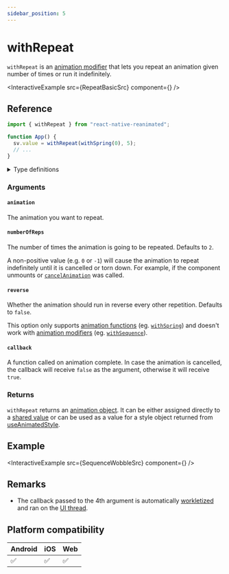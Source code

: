 ```yaml
---
sidebar_position: 5
---
```


# withRepeat

`withRepeat` is an [animation modifier](/docs/fundamentals/glossary#animation-modifier) that lets you repeat an animation given number of times or run it indefinitely.


<InteractiveExample src={RepeatBasicSrc} component={<RepeatBasic />} />

## Reference

```javascript
import { withRepeat } from "react-native-reanimated";

function App() {
  sv.value = withRepeat(withSpring(0), 5);
  // ...
}
```

<details>
<summary>Type definitions</summary>

```typescript
type AnimatableValue = number | string | number[];

function withRepeat<T extends AnimatableValue>(
  animation: T,
  numberOfReps?: number,
  reverse?: boolean,
  callback?: (finished?: boolean, current?: AnimatableValue) => void
): T;
```

</details>

### Arguments

#### `animation`

The animation you want to repeat.

#### `numberOfReps` <Optional />

The number of times the animation is going to be repeated. Defaults to `2`.

A non-positive value (e.g. `0` or `-1`) will cause the animation to repeat indefinitely until it is cancelled or torn down. For example, if the component unmounts or [`cancelAnimation`](/docs/core/cancelAnimation) was called.

#### `reverse` <Optional />

Whether the animation should run in reverse every other repetition. Defaults to `false`.

This option only supports [animation functions](/docs/fundamentals/glossary#animation-function) (eg. [`withSpring`](/docs/animations/withSpring)) and doesn't work with [animation modifiers](/docs/fundamentals/glossary#animation-modifier) (eg. [`withSequence`](/docs/animations/withSequence)).

#### `callback` <Optional />

A function called on animation complete. In case the animation is cancelled, the callback will receive `false` as the argument, otherwise it will receive `true`.

### Returns

`withRepeat` returns an [animation object](/docs/fundamentals/glossary#animation-object). It can be either assigned directly to a [shared value](/docs/fundamentals/glossary#shared-value) or can be used as a value for a style object returned from [useAnimatedStyle](docs/core/useAnimatedStyle).

## Example


<InteractiveExample src={SequenceWobbleSrc} component={<SequenceWobble />} />

## Remarks

- The callback passed to the 4th argument is automatically [workletized](/docs/fundamentals/glossary#to-workletize) and ran on the [UI thread](/docs/fundamentals/glossary#ui-thread).

## Platform compatibility

<div className="compatibility">

| Android | iOS | Web |
| ------- | --- | --- |
| ✅      | ✅  | ✅  |

</div>
